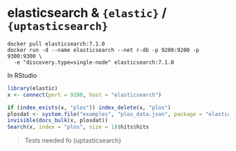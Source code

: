 # elasticsearch & `{elastic}` / `{uptasticsearch}`

```
docker pull elasticsearch:7.1.0
docker run -d --name elasticsearch --net r-db -p 9200:9200 -p 9300:9300 \
  -e "discovery.type=single-node" elasticsearch:7.1.0
```

In RStudio 

``` r
library(elastic)
x <- connect(port = 9200, host = "elasticsearch")

if (index_exists(x, "plos")) index_delete(x, "plos")
plosdat <- system.file("examples", "plos_data.json", package = "elastic")
invisible(docs_bulk(x, plosdat))
Search(x, index = "plos", size = 1)$hits$hits
```

> Tests needed fo {uptasticsearch}
